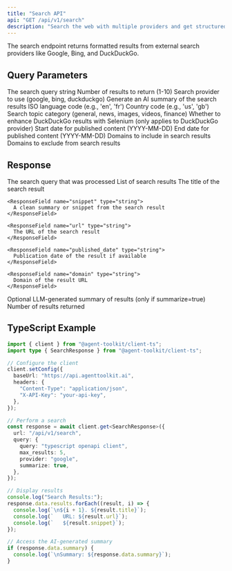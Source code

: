 ```yaml
---
title: "Search API"
api: "GET /api/v1/search"
description: "Search the web with multiple providers and get structured results"
---
```


The search endpoint returns formatted results from external search providers like Google, Bing, and DuckDuckGo.

## Query Parameters

<ParamField query="query" type="string" required>
  The search query string
</ParamField>

<ParamField query="max_results" type="number" default="5">
  Number of results to return (1-10)
</ParamField>

<ParamField query="provider" type="string" default="google">
  Search provider to use (google, bing, duckduckgo)
</ParamField>

<ParamField query="summarize" type="boolean" default="false">
  Generate an AI summary of the search results
</ParamField>

<ParamField query="language" type="string">
  ISO language code (e.g., 'en', 'fr')
</ParamField>

<ParamField query="country" type="string">
  Country code (e.g., 'us', 'gb')
</ParamField>

<ParamField query="topic" type="string">
  Search topic category (general, news, images, videos, finance)
</ParamField>

<ParamField query="use_selenium" type="boolean" default="false">
  Whether to enhance DuckDuckGo results with Selenium (only applies to
  DuckDuckGo provider)
</ParamField>

<ParamField query="published_start_date" type="string">
  Start date for published content (YYYY-MM-DD)
</ParamField>

<ParamField query="published_end_date" type="string">
  End date for published content (YYYY-MM-DD)
</ParamField>

<ParamField query="include_domains" type="string[]">
  Domains to include in search results
</ParamField>

<ParamField query="exclude_domains" type="string[]">
  Domains to exclude from search results
</ParamField>

## Response

<ResponseField name="query" type="string">
  The search query that was processed
</ResponseField>

<ResponseField name="results" type="SearchResult[]">
  List of search results
  <Expandable title="SearchResult properties">
    <ResponseField name="title" type="string">
      The title of the search result
    </ResponseField>

    <ResponseField name="snippet" type="string">
      A clean summary or snippet from the search result
    </ResponseField>

    <ResponseField name="url" type="string">
      The URL of the search result
    </ResponseField>

    <ResponseField name="published_date" type="string">
      Publication date of the result if available
    </ResponseField>

    <ResponseField name="domain" type="string">
      Domain of the result URL
    </ResponseField>
  </Expandable>
</ResponseField>

<ResponseField name="summary" type="string">
  Optional LLM-generated summary of results (only if summarize=true)
</ResponseField>

<ResponseField name="result_count" type="number">
  Number of results returned
</ResponseField>

## TypeScript Example

```typescript
import { client } from "@agent-toolkit/client-ts";
import type { SearchResponse } from "@agent-toolkit/client-ts";

// Configure the client
client.setConfig({
  baseUrl: "https://api.agenttoolkit.ai",
  headers: {
    "Content-Type": "application/json",
    "X-API-Key": "your-api-key",
  },
});

// Perform a search
const response = await client.get<SearchResponse>({
  url: "/api/v1/search",
  query: {
    query: "typescript openapi client",
    max_results: 5,
    provider: "google",
    summarize: true,
  },
});

// Display results
console.log("Search Results:");
response.data.results.forEach((result, i) => {
  console.log(`\n${i + 1}. ${result.title}`);
  console.log(`   URL: ${result.url}`);
  console.log(`   ${result.snippet}`);
});

// Access the AI-generated summary
if (response.data.summary) {
  console.log(`\nSummary: ${response.data.summary}`);
}
```
